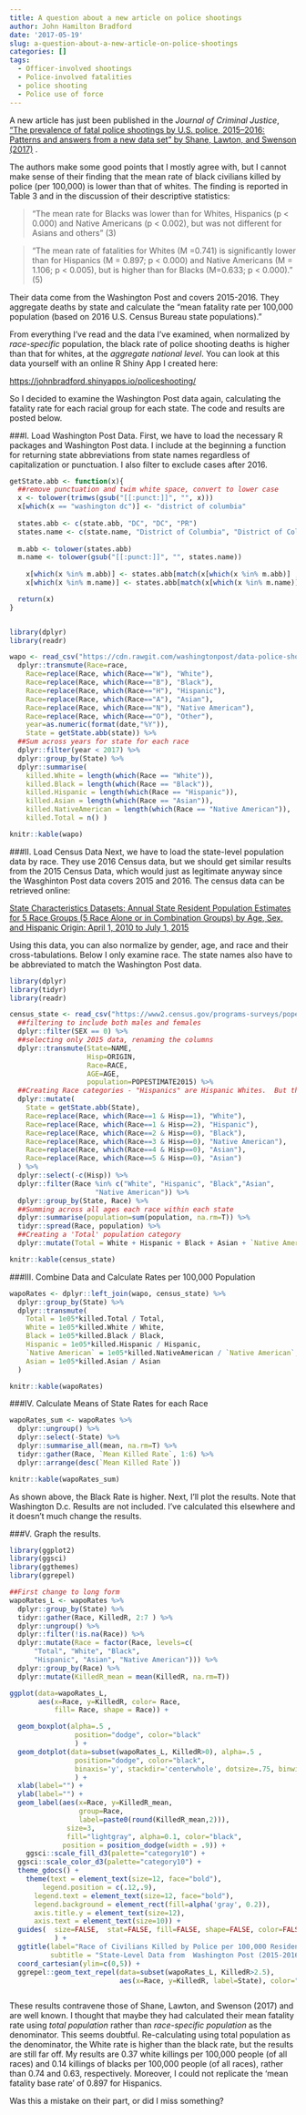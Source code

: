```yaml
---
title: A question about a new article on police shootings
author: John Hamilton Bradford
date: '2017-05-19'
slug: a-question-about-a-new-article-on-police-shootings
categories: []
tags:
  - Officer-involved shootings
  - Police-involved fatalities
  - police shooting
  - Police use of force
---
```


A new article has just been published in the *Journal of Criminal Justice*, ["The prevalence of fatal police shootings by U.S. police, 2015–2016: Patterns and answers from a new data set" by Shane, Lawton, and Swenson (2017)](http://www.sciencedirect.com/science/article/pii/S0047235217301344) .  

The authors make some good points that I mostly agree with, but I cannot make sense of their finding that the mean rate of black civilians killed by police (per 100,000) is lower than that of whites.  The finding is reported in Table 3 and in the discussion of their descriptive statistics:

>"The mean rate for Blacks was lower than for Whites, Hispanics (p < 0.000) and Native Americans (p < 0.002), but was not different for Asians and others"  (3)

>"The mean rate of fatalities for Whites (M =0.741) is significantly lower than for Hispanics (M = 0.897; p < 0.000) and Native Americans (M = 1.106; p < 0.005), but is higher than for Blacks (M=0.633; p < 0.000)."  (5)

Their data come from the Washington Post and covers 2015-2016.  They aggregate deaths by state and calculate the "mean fatality rate per 100,000 population (based on 2016 U.S. Census Bureau state
populations)."  

From everything I've read and the data I've examined, when normalized by *race-specific*  population, the black rate of police shooting deaths is higher than that for whites, at the *aggregate national level*.  You can look at this data yourself with an online R Shiny App I created here:

[https://johnbradford.shinyapps.io/policeshooting/]( https://johnbradford.shinyapps.io/policeshooting/)

So I decided to examine the Washington Post data again, calculating the fatality rate for each racial group for each state.  The code and results are posted below.

###I.  Load Washington Post Data.
First, we have to load the necessary R packages and Washington Post data.  I include at the beginning a function for returning state abbreviations from state names regardless of capitalization or punctuation.  I also filter to exclude cases after 2016.

```r

getState.abb <- function(x){
  ##remove punctuation and twim white space, convert to lower case
  x <- tolower(trimws(gsub("[[:punct:]]", "", x)))
  x[which(x == "washington dc")] <- "district of columbia"
  
  states.abb <- c(state.abb, "DC", "DC", "PR")
  states.name <- c(state.name, "District of Columbia", "District of Columbia", "Puerto Rico")
  
  m.abb <- tolower(states.abb)
  m.name <- tolower(gsub("[[:punct:]]", "", states.name))
  
    x[which(x %in% m.abb)] <- states.abb[match(x[which(x %in% m.abb)] ,m.abb)]
    x[which(x %in% m.name)] <- states.abb[match(x[which(x %in% m.name)],m.name)]

  return(x)
}


library(dplyr)
library(readr)

wapo <- read_csv("https://cdn.rawgit.com/washingtonpost/data-police-shootings/master/fatal-police-shootings-data.csv") %>% 
  dplyr::transmute(Race=race,
    Race=replace(Race, which(Race=="W"), "White"),
    Race=replace(Race, which(Race=="B"), "Black"),
    Race=replace(Race, which(Race=="H"), "Hispanic"),
    Race=replace(Race, which(Race=="A"), "Asian"),
    Race=replace(Race, which(Race=="N"), "Native American"),
    Race=replace(Race, which(Race=="O"), "Other"),
    year=as.numeric(format(date,"%Y")),
    State = getState.abb(state)) %>% 
  ##Sum across years for state for each race
  dplyr::filter(year < 2017) %>% 
  dplyr::group_by(State) %>% 
  dplyr::summarise(
    killed.White = length(which(Race == "White")),
    killed.Black = length(which(Race == "Black")),
    killed.Hispanic = length(which(Race == "Hispanic")),
    killed.Asian = length(which(Race == "Asian")),
    killed.NativeAmerican = length(which(Race == "Native American")),
    killed.Total = n() )

knitr::kable(wapo)

```


###II. Load Census Data
Next, we have to load the state-level population data by race.  They use 2016 Census data, but we should get similar results from the 2015 Census Data, which would just as legitimate anyway since the Wasghinton Post data covers 2015 and 2016.  The census data can be retrieved online:

[State Characteristics Datasets: Annual State Resident Population Estimates for 5 Race Groups (5 Race Alone or in Combination Groups) by Age, Sex, and Hispanic Origin: April 1, 2010 to July 1, 2015](https://www2.census.gov/programs-surveys/popest/datasets/2010-2015/state/asrh/sc-est2015-alldata5.csv)

Using this data, you can also normalize by gender, age, and race and their cross-tabulations.  Below I only examine race.  The state names also have to be abbreviated to match the Washington Post data.

```r
library(dplyr)
library(tidyr)
library(readr)

census_state <- read_csv("https://www2.census.gov/programs-surveys/popest/datasets/2010-2015/state/asrh/sc-est2015-alldata5.csv") %>%  
  ##filtering to include both males and females
  dplyr::filter(SEX == 0) %>% 
  ##selecting only 2015 data, renaming the columns  
  dplyr::transmute(State=NAME, 
                   Hisp=ORIGIN, 
                   Race=RACE, 
                   AGE=AGE,
                   population=POPESTIMATE2015) %>% 
  ##Creating Race categories - "Hispanics" are Hispanic Whites.  But the results are roughly the same if you include hispanic blacks, asians, etc. since there are so few of them.  I'm also combining Asians and PAcific Islanders since they are not distinguished in the WaPo data.
  dplyr::mutate(
    State = getState.abb(State),
    Race=replace(Race, which(Race==1 & Hisp==1), "White"),
    Race=replace(Race, which(Race==1 & Hisp==2), "Hispanic"),
    Race=replace(Race, which(Race==2 & Hisp==0), "Black"),
    Race=replace(Race, which(Race==3 & Hisp==0), "Native American"),
    Race=replace(Race, which(Race==4 & Hisp==0), "Asian"),
    Race=replace(Race, which(Race==5 & Hisp==0), "Asian")
  ) %>% 
  dplyr::select(-c(Hisp)) %>% 
  dplyr::filter(Race %in% c("White", "Hispanic", "Black","Asian",
                     "Native American")) %>% 
  dplyr::group_by(State, Race) %>% 
  ##Summing across all ages each race within each state
  dplyr::summarise(population=sum(population, na.rm=T)) %>% 
  tidyr::spread(Race, population) %>% 
  ##Creating a 'Total' population category
  dplyr::mutate(Total = White + Hispanic + Black + Asian + `Native American`)

knitr::kable(census_state)

```


###III.  Combine Data and Calculate Rates per 100,000 Population

```r

wapoRates <- dplyr::left_join(wapo, census_state) %>% 
  dplyr::group_by(State) %>% 
  dplyr::transmute(
    Total = 1e05*killed.Total / Total,
    White = 1e05*killed.White / White,
    Black = 1e05*killed.Black / Black,
    Hispanic = 1e05*killed.Hispanic / Hispanic,
    `Native American` = 1e05*killed.NativeAmerican / `Native American`,
    Asian = 1e05*killed.Asian / Asian
  ) 

knitr::kable(wapoRates)

```

###IV.  Calculate Means of State Rates for each Race
```r

wapoRates_sum <- wapoRates %>% 
  dplyr::ungroup() %>% 
  dplyr::select(-State) %>% 
  dplyr::summarise_all(mean, na.rm=T) %>% 
  tidyr::gather(Race, `Mean Killed Rate`, 1:6) %>% 
  dplyr::arrange(desc(`Mean Killed Rate`))

knitr::kable(wapoRates_sum)

```

As shown above, the Black Rate is higher.  Next, I'll plot the results.  Note that Washington D.c. Results are not included.  I've calculated this elsewhere and it doesn't much change the results.  

###V.  Graph the results.
```r


library(ggplot2)
library(ggsci)
library(ggthemes)
library(ggrepel)

##First change to long form
wapoRates_L <- wapoRates %>% 
  dplyr::group_by(State) %>% 
  tidyr::gather(Race, KilledR, 2:7 ) %>% 
  dplyr::ungroup() %>% 
  dplyr::filter(!is.na(Race)) %>% 
  dplyr::mutate(Race = factor(Race, levels=c(
      "Total", "White", "Black",
      "Hispanic", "Asian", "Native American"))) %>% 
  dplyr::group_by(Race) %>% 
  dplyr::mutate(KilledR_mean = mean(KilledR, na.rm=T))

ggplot(data=wapoRates_L,
       aes(x=Race, y=KilledR, color= Race, 
           fill= Race, shape = Race)) +

  geom_boxplot(alpha=.5 ,
                position="dodge", color="black"
                ) +
  geom_dotplot(data=subset(wapoRates_L, KilledR>0), alpha=.5 ,
                position="dodge", color="black",
                binaxis='y', stackdir='centerwhole', dotsize=.75, binwidth=.1
                ) +
  xlab(label="") +
  ylab(label="") +
  geom_label(aes(x=Race, y=KilledR_mean,
                 group=Race, 
                 label=paste0(round(KilledR_mean,2))),  
              size=3,
              fill="lightgray", alpha=0.1, color="black",
             position = position_dodge(width = .9)) +
    ggsci::scale_fill_d3(palette="category10") +
  ggsci::scale_color_d3(palette="category10") +
  theme_gdocs() +
    theme(text = element_text(size=12, face="bold"),
        legend.position = c(.12,.9),
      legend.text = element_text(size=12, face="bold"),
      legend.background = element_rect(fill=alpha('gray', 0.2)),
      axis.title.y = element_text(size=12),
      axis.text = element_text(size=10)) +
  guides(  size=FALSE,  stat=FALSE, fill=FALSE, shape=FALSE, color=FALSE
           ) +
  ggtitle(label="Race of Civilians Killed by Police per 100,000 Residents", 
          subtitle = "State-Level Data from  Washington Post (2015-2016) & US Census (2015).\nSource: johnbradford.github.io") +
  coord_cartesian(ylim=c(0,5)) +
  ggrepel::geom_text_repel(data=subset(wapoRates_L, KilledR>2.5), 
                           aes(x=Race, y=KilledR, label=State), color="black", size=3)



```


These results contravene those of Shane, Lawton, and Swenson (2017) and are well known. I thought that maybe they had calculated their mean fatality rate using *total population* rather than *race-specific population* as the denominator.  This seems doubtful.  Re-calculating using total population as the denominator, the White rate is higher than the black rate, but the results are still far off.  My results are 0.37 white killings per 100,000 people (of all races) and 0.14 killings of blacks per 100,000 people (of all races), rather than 0.74 and 0.63, respectively.  Moreover, I could not replicate the 'mean fatality base rate' of 0.897 for Hispanics.

Was this a mistake on their part, or did I miss something?


